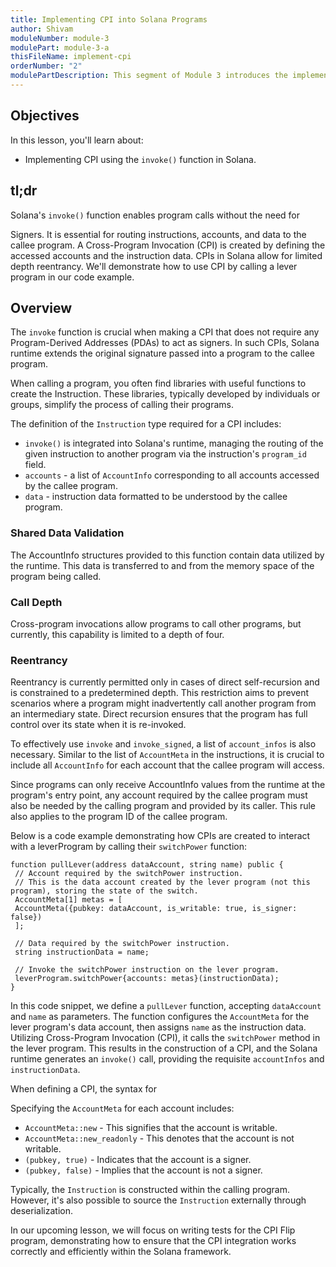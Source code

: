 ```yaml
---
title: Implementing CPI into Solana Programs
author: Shivam
moduleNumber: module-3
modulePart: module-3-a
thisFileName: implement-cpi
orderNumber: "2"
modulePartDescription: This segment of Module 3 introduces the implementation of Cross-Program Invocation (CPI) techniques in Solana and Ethereum programs, focusing on how to effectively use these methods.
---
```


## Objectives

In this lesson, you'll learn about:

- Implementing CPI using the `invoke()` function in Solana.

## tl;dr

Solana's `invoke()` function enables program calls without the need for

Signers. It is essential for routing instructions, accounts, and data to the callee program. A Cross-Program Invocation (CPI) is created by defining the accessed accounts and the instruction data. CPIs in Solana allow for limited depth reentrancy. We'll demonstrate how to use CPI by calling a lever program in our code example.

## Overview

The `invoke` function is crucial when making a CPI that does not require any Program-Derived Addresses (PDAs) to act as signers. In such CPIs, Solana runtime extends the original signature passed into a program to the callee program.

When calling a program, you often find libraries with useful functions to create the Instruction. These libraries, typically developed by individuals or groups, simplify the process of calling their programs.

The definition of the `Instruction` type required for a CPI includes:

- `invoke()` is integrated into Solana's runtime, managing the routing of the given instruction to another program via the instruction's `program_id` field.
- `accounts` - a list of `AccountInfo` corresponding to all accounts accessed by the callee program.
- `data` - instruction data formatted to be understood by the callee program.

### Shared Data Validation

The AccountInfo structures provided to this function contain data utilized by the runtime. This data is transferred to and from the memory space of the program being called.

### Call Depth

Cross-program invocations allow programs to call other programs, but currently, this capability is limited to a depth of four.

### Reentrancy

Reentrancy is currently permitted only in cases of direct self-recursion and is constrained to a predetermined depth. This restriction aims to prevent scenarios where a program might inadvertently call another program from an intermediary state. Direct recursion ensures that the program has full control over its state when it is re-invoked.

To effectively use `invoke` and `invoke_signed`, a list of `account_infos` is also necessary. Similar to the list of `AccountMeta` in the instructions, it is crucial to include all `AccountInfo` for each account that the callee program will access.

Since programs can only receive AccountInfo values from the runtime at the program's entry point, any account required by the callee program must also be needed by the calling program and provided by its caller. This rule also applies to the program ID of the callee program.

Below is a code example demonstrating how CPIs are created to interact with a leverProgram by calling their `switchPower` function:

```solidity
function pullLever(address dataAccount, string name) public {
 // Account required by the switchPower instruction.
 // This is the data account created by the lever program (not this program), storing the state of the switch.
 AccountMeta[1] metas = [
 AccountMeta({pubkey: dataAccount, is_writable: true, is_signer: false})
 ];

 // Data required by the switchPower instruction.
 string instructionData = name;

 // Invoke the switchPower instruction on the lever program.
 leverProgram.switchPower{accounts: metas}(instructionData);
}

```
In this code snippet, we define a `pullLever` function, accepting `dataAccount` and `name` as parameters. The function configures the `AccountMeta` for the lever program's data account, then assigns `name` as the instruction data. Utilizing Cross-Program Invocation (CPI), it calls the `switchPower` method in the lever program. This results in the construction of a CPI, and the Solana runtime generates an `invoke()` call, providing the requisite `accountInfos` and `instructionData`.

When defining a CPI, the syntax for

Specifying the `AccountMeta` for each account includes:

- `AccountMeta::new` - This signifies that the account is writable.
- `AccountMeta::new_readonly` - This denotes that the account is not writable.
- `(pubkey, true)` - Indicates that the account is a signer.
- `(pubkey, false)` - Implies that the account is not a signer.

Typically, the `Instruction` is constructed within the calling program. However, it's also possible to source the `Instruction` externally through deserialization.

In our upcoming lesson, we will focus on writing tests for the CPI Flip program, demonstrating how to ensure that the CPI integration works correctly and efficiently within the Solana framework.
